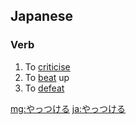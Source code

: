 ==Japanese==
===Verb===
{{ja-verb|h|type=2|rom=yattsukeru}}

# To [[criticise]]
# To [[beat]] up
# To [[defeat]]

{{ja-ichi|やっつけ|やっつけ|yattsuke}}

[[mg:やっつける]]
[[ja:やっつける]]